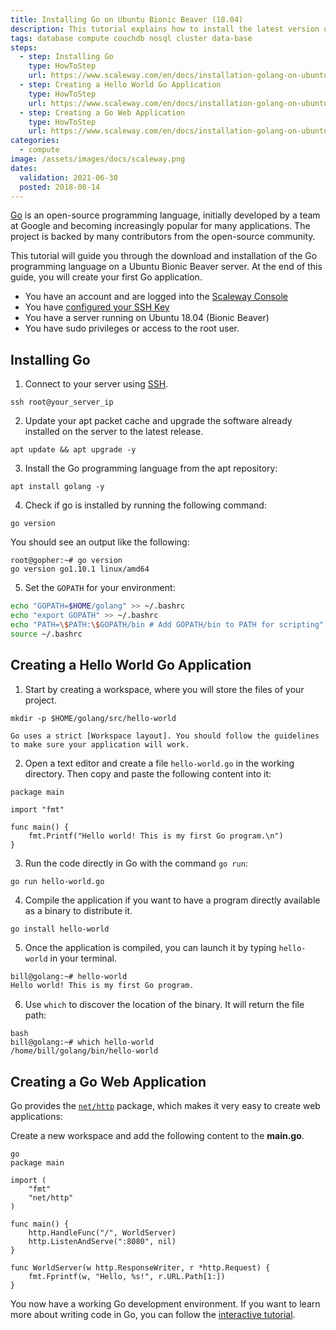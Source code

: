 ```yaml
---
title: Installing Go on Ubuntu Bionic Beaver (18.04)
description: This tutorial explains how to install the latest version of Go on a Ubuntu Bionic instance
tags: database compute couchdb nosql cluster data-base
steps:
  - step: Installing Go
    type: HowToStep
    url: https://www.scaleway.com/en/docs/installation-golang-on-ubuntu/#-Installing-Go
  - step: Creating a Hello World Go Application
    type: HowToStep
    url: https://www.scaleway.com/en/docs/installation-golang-on-ubuntu/#-Creating-a-Hello-World-Go-Application
  - step: Creating a Go Web Application
    type: HowToStep
    url: https://www.scaleway.com/en/docs/installation-golang-on-ubuntu/#-Creating-a-Go-Web-Application
categories:
  - compute
image: /assets/images/docs/scaleway.png
dates:
  validation: 2021-06-30
  posted: 2018-08-14
---
```


[Go](https://golang.org) is an open-source programming language, initially developed by a team at Google and becoming increasingly popular for many applications. The project is backed by many contributors from the open-source community.

This tutorial will guide you through the download and installation of the Go programming language on a Ubuntu Bionic Beaver server. At the end of this guide, you will create your first Go application.

<Message type="requirement">

  - You have an account and are logged into the [Scaleway Console](https://console.scaleway.com)
  - You have [configured your SSH Key](/console/my-project/how-to/create-ssh-key/)
  - You have a server running on Ubuntu 18.04 (Bionic Beaver)
  - You have sudo privileges or access to the root user.

</Message>

## Installing Go

1. Connect to your server using [SSH](/compute/instances/how-to/connect-to-instance/).

  ```
  ssh root@your_server_ip
  ```

2. Update your apt packet cache and upgrade the software already installed on the server to the latest release.

  ```
  apt update && apt upgrade -y
  ```

3. Install the Go programming language from the apt repository:

  ```
  apt install golang -y
  ```

4. Check if go is installed by running the following command:

  ```
  go version
  ```

  You should see an output like the following:

  ```
  root@gopher:~# go version
  go version go1.10.1 linux/amd64
  ```

5. Set the `GOPATH` for your environment:

  ```bash
  echo "GOPATH=$HOME/golang" >> ~/.bashrc
  echo "export GOPATH" >> ~/.bashrc
  echo "PATH=\$PATH:\$GOPATH/bin # Add GOPATH/bin to PATH for scripting" >> ~/.bashrc
  source ~/.bashrc
  ```

## Creating a Hello World Go Application

1. Start by creating a workspace, where you will store the files of your project.

  ```
  mkdir -p $HOME/golang/src/hello-world
  ```
  <Message type="note">

    Go uses a strict [Workspace layout]. You should follow the guidelines to make sure your application will work.

  </Message>

2. Open a text editor and create a file `hello-world.go` in the working directory. Then copy and paste the following content into it:

  ```golang
  package main

  import "fmt"

  func main() {
      fmt.Printf("Hello world! This is my first Go program.\n")
  }
  ```

3. Run the code directly in Go with the command `go run`:

  ```
  go run hello-world.go
  ```

4. Compile the application if you want to have a program directly available as a binary to distribute it. 

  ```
  go install hello-world
  ```

5. Once the application is compiled, you can launch it by typing `hello-world` in your terminal.

  ```bash
  bill@golang:~# hello-world
  Hello world! This is my first Go program.
  ```

6. Use `which` to discover the location of the binary. It will return the file path:

  ```
  bash
  bill@golang:~# which hello-world
  /home/bill/golang/bin/hello-world
  ```

## Creating a Go Web Application

Go provides the [`net/http`](https://golang.org/pkg/net/http/) package, which makes it very easy to create web applications:

Create a new workspace and add the following content to the **main.go**.

```
go
package main

import (
    "fmt"
    "net/http"
)

func main() {
    http.HandleFunc("/", WorldServer)
    http.ListenAndServe(":8080", nil)
}

func WorldServer(w http.ResponseWriter, r *http.Request) {
    fmt.Fprintf(w, "Hello, %s!", r.URL.Path[1:])
}
```

You now have a working Go development environment. If you want to learn more about writing code in Go, you can follow the [interactive tutorial](https://tour.golang.org/).

